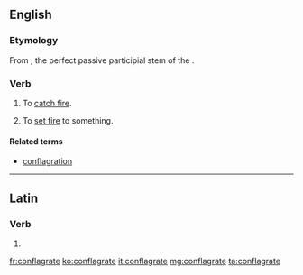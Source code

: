 ==English==

===Etymology===
From {{term||cōnflāgrāt-|lang=la}}, the perfect passive participial stem of the {{etyl|la|en}} {{term|lang=la|cōnflāgrō||I am consumed by fire”, “I set aflame}}.

===Verb===
{{en-verb|conflagrat}}

# {{context|intransitive|lang=en}} To [[catch fire]]. {{defdate|17th century to the present}}
# {{context|transitive|lang=en}} To [[set fire]] to something. {{defdate|17th century to the present}}

====Related terms====
* [[conflagration]]

----

==Latin==

===Verb===
{{la-verb-form|cōnflāgrāte}}

# {{inflection of|cōnflāgrō||1|p|pres|actv|impr|lang=la}}

[[fr:conflagrate]]
[[ko:conflagrate]]
[[it:conflagrate]]
[[mg:conflagrate]]
[[ta:conflagrate]]